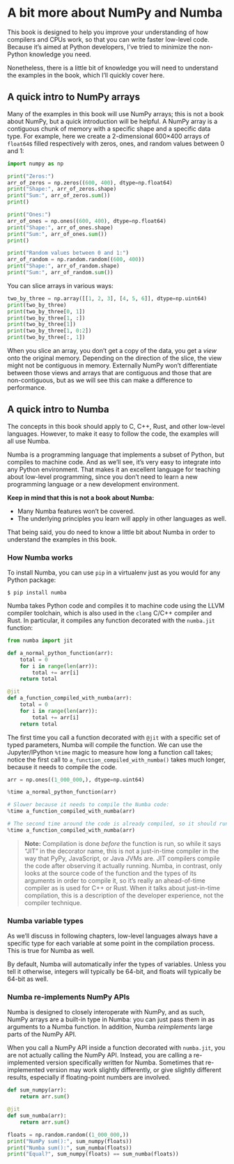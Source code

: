 # A bit more about NumPy and Numba

This book is designed to help you improve your understanding of how compilers and CPUs work, so that you can write faster low-level code.
Because it's aimed at Python developers, I've tried to minimize the non-Python knowledge you need.

Nonetheless, there is a little bit of knowledge you will need to understand the examples in the book, which I'll quickly cover here.

## A quick intro to NumPy arrays

Many of the examples in this book will use NumPy arrays; this is not a book about NumPy, but a quick introduction will be helpful.
A NumPy array is a contiguous chunk of memory with a specific shape and a specific data type.
For example, here we create a 2-dimensional 600×400 arrays of `float64`s filled respectively with zeros, ones, and random values between 0 and 1:

```python
import numpy as np

print("Zeros:")
arr_of_zeros = np.zeros((600, 400), dtype=np.float64)
print("Shape:", arr_of_zeros.shape)
print("Sum:", arr_of_zeros.sum())
print()

print("Ones:")
arr_of_ones = np.ones((600, 400), dtype=np.float64)
print("Shape:", arr_of_ones.shape)
print("Sum:", arr_of_ones.sum())
print()

print("Random values between 0 and 1:")
arr_of_random = np.random.random((600, 400))
print("Shape:", arr_of_random.shape)
print("Sum:", arr_of_random.sum())
```

You can slice arrays in various ways:

```python
two_by_three = np.array([[1, 2, 3], [4, 5, 6]], dtype=np.uint64)
print(two_by_three)
print(two_by_three[0, 1])
print(two_by_three[1, :])
print(two_by_three[1])
print(two_by_three[1, 0:2])
print(two_by_three[:, 1])
```

When you slice an array, you don't get a copy of the data, you get a _view_ onto the original memory.
Depending on the direction of the slice, the view might not be contiguous in memory.
Externally NumPy won't differentiate between those views and arrays that are contiguous and those that are non-contiguous, but as we will see this can make a difference to performance.

## A quick intro to Numba

The concepts in this book should apply to C, C++, Rust, and other low-level languages.
However, to make it easy to follow the code, the examples will all use Numba.

Numba is a programming language that implements a subset of Python, but compiles to machine code.
And as we'll see, it's very easy to integrate into any Python environment.
That makes it an excellent language for teaching about low-level programming, since you don't need to learn a new programming language or a new development environment.

**Keep in mind that this is not a book about Numba:**

* Many Numba features won't be covered.
* The underlying principles you learn will apply in other languages as well.

That being said, you do need to know a little bit about Numba in order to understand the examples in this book.

### How Numba works

To install Numba, you can use `pip` in a virtualenv just as you would for any Python package:

```
$ pip install numba
```

Numba takes Python code and compiles it to machine code using the LLVM compiler toolchain, which is also used in the `clang` C/C++ compiler and Rust.
In particular, it compiles any function decorated with the `numba.jit` function:

```python
from numba import jit

def a_normal_python_function(arr):
    total = 0
    for i in range(len(arr)):
        total += arr[i]
    return total

@jit
def a_function_compiled_with_numba(arr):
    total = 0
    for i in range(len(arr)):
        total += arr[i]
    return total
```

The first time you call a function decorated with `@jit` with a specific set of typed parameters, Numba will compile the function.
We can use the Jupyter/IPython `%time` magic to measure how long a function call takes; notice the first call to `a_function_compiled_with_numba()` takes much longer, because it needs to compile the code.

```python
arr = np.ones((1_000_000,), dtype=np.uint64)
```

```python
%time a_normal_python_function(arr)
```

```python
# Slower because it needs to compile the Numba code:
%time a_function_compiled_with_numba(arr)
```

```python
# The second time around the code is already compiled, so it should run faster:
%time a_function_compiled_with_numba(arr)
```

> **Note:** Compilation is done _before_ the function is run, so while it says "JIT" in the decorator name, this is not a just-in-time compiler in the way that PyPy, JavaScript, or Java JVMs are.
> JIT compilers compile the code after observing it actually running.
> Numba, in contrast, only looks at the source code of the function and the types of its arguments in order to compile it, so it's really an ahead-of-time compiler as is used for C++ or Rust.
> When it talks about just-in-time compilation, this is a description of the developer experience, not the compiler technique.

### Numba variable types

As we'll discuss in following chapters, low-level languages always have a specific type for each variable at some point in the compilation process.
This is true for Numba as well.

By default, Numba will automatically infer the types of variables.
Unless you tell it otherwise, integers will typically be 64-bit, and floats will typically be 64-bit as well.

### Numba re-implements NumPy APIs

Numba is designed to closely interoperate with NumPy, and as such, NumPy arrays are a built-in type in Numba: you can just pass them in as arguments to a Numba function.
In addition, Numba _reimplements_ large parts of the NumPy API.

When you call a NumPy API inside a function decorated with `numba.jit`, you are not actually calling the NumPy API.
Instead, you are calling a re-implemented version specifically written for Numba.
Sometimes that re-implemented version may work slightly differently, or give slightly different results, especially if floating-point numbers are involved.

```python
def sum_numpy(arr):
    return arr.sum()

@jit
def sum_numba(arr):
    return arr.sum()

floats = np.random.random((1_000_000,))
print("NumPy sum():", sum_numpy(floats))
print("Numba sum():", sum_numba(floats))
print("Equal?", sum_numpy(floats) == sum_numba(floats))
```
